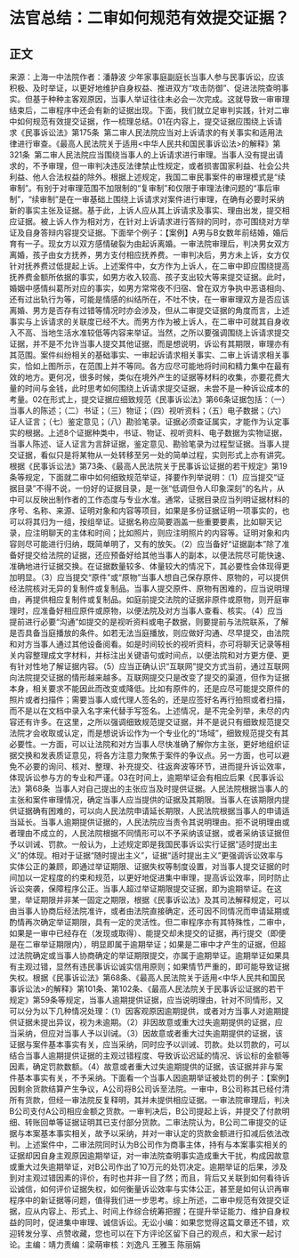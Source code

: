 # 法官总结：二审如何规范有效提交证据？
## 正文
来源：上海一中法院作者：潘静波 少年家事庭副庭长当事人参与民事诉讼，应该积极、及时举证，以更好地维护自身权益、推进双方“攻击防御”、促进法院查明事实。但基于种种主客观原因，当事人举证往往未必会一次完成。这就导致一审审理结束后，二审程序中还会有新的证据出现。下面，我们就立足审判实践，针对二审中如何规范有效提交证据，作一梳理总结。01在内容上，提交证据应围绕上诉请求《民事诉讼法》第175条  第二审人民法院应当对上诉请求的有关事实和适用法律进行审查。《最高人民法院关于适用<中华人民共和国民事诉讼法>的解释》第321条  第二审人民法院应当围绕当事人的上诉请求进行审理。当事人没有提出请求的，不予审理，但一审判决违反法律禁止性规定，或者损害国家利益、社会公共利益、他人合法权益的除外。根据上述规定，我国二审民事案件的审理模式是“续审制”。有别于对审理范围不加限制的“复审制”和仅限于审理法律问题的“事后审制”，“续审制”是在一审基础上围绕上诉请求对案件进行审理，在确有必要时采纳新的事实主张及证据。基于此，上诉人应从其上诉请求及事实、理由出发，提交相应证据。被上诉人作为相对方，在针对上诉请求进行答辩的同时，亦可围绕对方举证及自身答辩内容提交证据。下面举个例子：【案例】A男与B女数年前结婚，婚后育有一子。现女方以双方感情破裂为由起诉离婚。一审法院审理后，判决男女双方离婚，孩子由女方抚养，男方支付相应抚养费。一审判决后，男方未上诉，女方仅针对抚养费过低提起上诉。上述案件中，女方作为上诉人，在二审中即应围绕提高抚养费金额所依据的事实，如男方收入较高、孩子支出较大等来提交证据。此时，婚姻中感情纠葛所对应的事实，如男方常常夜不归宿、曾在双方争执中恶语相向、还有过出轨行为等，可能是情感的纠结所在，不吐不快，在一审审理双方是否应该离婚、男方是否存有过错等情况时亦会涉及，但从二审提交证据的角度而言，上述事实与上诉请求的关联度已经不大。而男方作为被上诉人，在二审中可就其自身收入不高、当地生活水准较低等内容来举证。当然，之所以要强调围绕上诉请求提交证据，并不是不允许当事人提交其他证据，而是想说明，诉讼有其期限，审理亦有其范围。案件纠纷相关的基础事实、一审起诉请求相关事实、二审上诉请求相关事实，恰如上图所示，在范围上并不等同。各方应尽可能地将时间和精力集中在最有效的地方。更何况，很多时候，类似在境外产生的证据等材料的收集，亦要花费大量的时间与金钱，此时思考如何围绕上诉请求提交证据，未尝不是一种诉讼成本的考量。02在形式上，提交证据应细致规范《民事诉讼法》第66条证据包括：（一）当事人的陈述；（二）书证；（三）物证；（四）视听资料；（五）电子数据；（六）证人证言；（七）鉴定意见；（八）勘验笔录。证据必须查证属实，才能作为认定事实的根据。上述8个证据种类中，书证、物证、视听资料、电子数据为实物证据，当事人陈述、证人证言为言辞证据，鉴定意见、勘验笔录为过程型证据。当事人提交证据，看似只是将某物从一处转移至另一处的简单过程，实则形式上亦有讲究。根据《民事诉讼法》第73条、《最高人民法院关于民事诉讼证据的若干规定》第19条等规定，下面就二审中如何细致规范举证，择要作列举说明：（1）应当提交“证据目录”不得不说，一份好的证据目录，是一张“低调但令人印象深刻”的名片，从中可以反映出制作者的工作态度与专业水准。通常，证据目录应当列明证据材料的序号、名称、来源、证明对象和内容等项目，如果是多份证据证明一项事实的，也可以将其归为一组，按组举证。证据名称应简要涵盖一些重要要素，比如聊天记录，应注明聊天的主体和时间；比如照片，则应注明照片的内容等。证明对象和内容则尽可能进行归纳，既简单明了，又有的放矢。（2）应当备好“证据副本”除了准备好提交给法院的证据，还应预备好给其他当事人的副本，以便法院尽可能快速、准确地进行证据交换。在证据数量较多、体量较大的情况下，其必要性会体现得更加明显。（3）应当提交“原件”或“原物”当事人想自己保存原件、原物的，可以提供经法院核对无异的复制件或复制品。当事人提交原件、原物有困难的，应当说明理由，再提供相应复制件或复制品。如庭前提交法院的证据非原件或原物，则开庭审理时，应准备好相应原件或原物，以便法院及对方当事人查看、核实。（4）应当提前进行必要“沟通”如提交的是视听资料或电子数据，则要提前与法院联系，了解是否具备当庭播放的条件。如若无法当庭播放，则应做好沟通、尽早提交，由法院和对方当事人通过其他设备阅看。如是时间较长的视听资料，亦可将聊天记录等相关内容整理成文字材料，并标注出关键语句或时间点，以便法院和对方更方便、更有针对性地了解证据内容。（5）应当正确认识“互联网”提交方式当前，通过互联网向法院提交证据的情形越来越多。互联网提交只是改变了提交的渠道，但作为证据本身，相关要求不能因此而改变或降低。比如有原件的，还是应尽可能提交原件的照片或者扫描件；需要当事人或代理人签名的，还是应签好名再行拍照或者扫描，而不是以在文档中录入名字来代替手写签名。上述情况，是不完全列举，未尽的内容还有许多。在这里，之所以强调细致规范提交证据，并不是说只有细致规范提交法院才会收取或认定，而是想说诉讼作为一个专业化的“场域”，细致规范提交有其必要性。一方面，可以让法院和对方当事人尽快准确了解你方主张，更好地组织证据交换和发表质证意见，将各方注意力聚焦于案件的争议点。另一方面，也可以避免不必要的询问、核对、整理、补充提交、往返奔波等环节，进而提升诉讼效率，体现诉讼参与方的专业和严谨。03在时间上，逾期举证会有相应后果《民事诉讼法》第68条  当事人对自己提出的主张应当及时提供证据。人民法院根据当事人的主张和案件审理情况，确定当事人应当提供的证据及其期限。当事人在该期限内提供证据确有困难的，可以向人民法院申请延长期限，人民法院根据当事人的申请适当延长。当事人逾期提供证据的，人民法院应当责令其说明理由。拒不说明理由或者理由不成立的，人民法院根据不同情形可以不予采纳该证据，或者采纳该证据但予以训诫、罚款。一般认为，上述规定即是我国民事诉讼实行证据“适时提出主义”的体现。相对于证据“随时提出主义”，证据“适时提出主义”更强调诉讼效率与实体公正的兼顾，即通过举证期限、证据失权等制度设置，对当事人提交证据的时间加以一定程度的约束和规范，以更好地促进集中审理，提高诉讼效率，同时防止诉讼突袭，保障程序公正。当事人超过举证期限提交证据，即为逾期举证。在这里，举证期限并非某一固定之期限，根据《民事诉讼法》及其司法解释规定，可以由当事人协商后经法院准许，或者由法院直接确定，还可因不同情况而申请延期或酌情再次确定举证期限，具有一定的灵活性。但二审程序亦有其特殊性，二审中，如果是一审中已经存在（发现或取得）、能提交却未提交的证据，再行提交（即便是在二审举证期限内），明显即属于逾期举证；如果是二审中才产生的证据，但超过法院确定或当事人协商确定的举证期限提交，亦属于逾期举证。逾期举证如果具有主观过错，显然有违民事诉讼诚实信用原则；如果情节严重的，即可能导致证据失权。根据《民事诉讼法》第68条、《最高人民法院关于适用<中华人民共和国民事诉讼法>的解释》第101条、第102条、《最高人民法院关于民事诉讼证据的若干规定》第59条等规定，当事人逾期提供证据，应当说明理由，针对不同情形，又可以分为以下几种情况处理：（1）因客观原因逾期提供，或者对方当事人对逾期提供证据未提出异议，视为未逾期。（2）非因故意或重大过失逾期提供的证据，应当采纳，但应对当事人予以训诫。（3）因故意或者重大过失逾期提供的证据，该证据与案件基本事实有关，应当采纳，同时应予以训诫、罚款。处以罚款的，可以结合当事人逾期提供证据的主观过错程度、导致诉讼迟延的情况、诉讼标的金额等因素，确定罚款数额。（4）故意或者重大过失逾期提供的证据，该证据并非与案件基本事实有关，不予采纳。下面看一个当事人因逾期举证被处罚的例子：【案例】因剩余货款结算产生争议，A公司将B公司诉至法院。一审中，B公司称其已经付清所有货款，但经一审法院反复释明，其并未提供相应证据。一审法院审理后，判决B公司支付A公司相应金额之货款。一审判决后，B公司提起上诉，并提交了付款明细、转账回单等证据证明其已支付部分货款。二审法院认为，B公司二审提交的证据与本案基本事实相关，故予以采纳，并对一审认定的货款金额进行扣减后依法改判。上述案件中，二审法院同时认为B公司作为商事主体，持有与本案事实相关的证据却因自身主观原因逾期举证，对一审法院查明事实造成重大干扰，构成因故意或重大过失逾期举证，对B公司作出了10万元的处罚决定。逾期举证的后果，涉及到对主观过错因素的评价，有时也并非一目了然；而且，背后又关联到如何看待诉讼诚信，如何评价证据失权，如何衡量诉讼效率与实体公正，甚至是如何认识再审程序中的新证据等问题，值得我们进一步思考。综上所述，二审中规范有效提交证据，应从内容上、形式上、时间上作综合统筹把握；在提升举证能力、维护自身权益的同时，促进集中审理、诚信诉讼。无讼小编：如果您觉得这篇文章还不错，欢迎转发分享、点赞收藏，您也可以在下方评论区留下自己的观点，和大家一起讨论。主编：靖力责编：梁萌审核：刘逸凡 王雅玉 陈丽娟